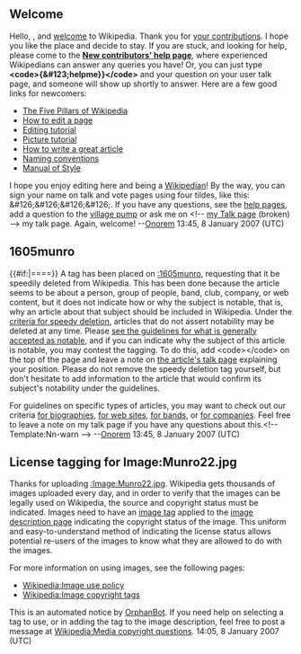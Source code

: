 <article id="8821350" title=User talk:Jandros>
	<talkpage id="8821350" title="User talk:Jandros">
==Welcome==
Hello, '''{{PAGENAME}}''', and [[Wikipedia:Welcome, newcomers|welcome]] to Wikipedia. Thank you for [[Special:Contributions/{{PAGENAME}}|your contributions]]. I hope you like the place and decide to stay. If you are stuck, and looking for help, please come to the '''[[Wikipedia:New contributors' help page|New contributors' help page]]''', where experienced Wikipedians can answer any queries you have! Or, you can just type '''&lt;code&gt;{&amp;#123;helpme}}&lt;/code&gt;''' and your question on your user talk page, and someone will show up shortly to answer. Here are a few good links for newcomers: 
*[[Wikipedia:Five pillars|The Five Pillars of Wikipedia]]
*[[Wikipedia:How to edit a page|How to edit a page]]
*[[Wikipedia:Tutorial|Editing tutorial]]
*[[Wikipedia:Picture tutorial|Picture tutorial]]
*[[Wikipedia:How to write a great article|How to write a great article]]
*[[Wikipedia:Naming conventions|Naming conventions]]
*[[Wikipedia:Manual of Style|Manual of Style]] 
I hope you enjoy editing here and being a [[Wikipedia:Wikipedians|Wikipedian]]! By the way, you can sign your name on talk and vote pages using four tildes, like this: &amp;#126;&amp;#126;&amp;#126;&amp;#126;. If you have any questions, see the [[Wikipedia:Help|help pages]], add a question to the [[Wikipedia:village pump|village pump]] or ask me on &lt;!-- [[{{ns:3}}:{{{1}}}|my Talk page]] (broken) --&gt; my talk page. Again, welcome! --[[User:Onorem|Onorem]] 13:45, 8 January 2007 (UTC)
==1605munro==
{{#if:{{{header|}}}|=={{{header-text|Notability of [[:1605munro]]}}}==}}
A tag has been placed on [[:1605munro]], requesting that it be speedily deleted from Wikipedia. This has been done because the article seems to be about a person, group of people, band, club, company, or web content, but it does not indicate how or why the subject is notable, that is, why an article about that subject should be included in Wikipedia. Under the [[WP:CSD#Articles|criteria for speedy deletion]], articles that do not assert notability may be deleted at any time. Please [[Wikipedia:Notability|see the guidelines for what is generally accepted as notable]], and if you can indicate why the subject of this article is notable, you may contest the tagging. To do this, add &lt;code&gt;{{tl|hangon}}&lt;/code&gt; on the top of the page and leave a note on [[Talk:1605munro|the article's talk page]] explaining your position. Please do not remove the speedy deletion tag yourself, but don't hesitate to add information to the article that would confirm its subject's notability under the guidelines.

For guidelines on specific types of articles, you may want to check out our criteria [[Wikipedia:Notability (people)|for biographies]], [[WP:WEB|for web sites]], [[WP:BAND|for bands]], or [[WP:CORP|for companies]]. Feel free to leave a note on my talk page if you have any questions about this.&lt;!-- Template:Nn-warn --&gt;  --[[User:Onorem|Onorem]] 13:45, 8 January 2007 (UTC)
==License tagging for Image:Munro22.jpg==
Thanks for uploading [[:Image:Munro22.jpg]]. Wikipedia gets thousands of images uploaded every day, and in order to verify that the images can be legally used on Wikipedia, the source and copyright status must be indicated. Images need to have an [[Wikipedia:Image copyright tags|image tag]] applied to the [[Wikipedia:Image description page|image description page]] indicating the copyright status of the image. This uniform and easy-to-understand method of indicating the license status allows potential re-users of the images to know what they are allowed to do with the images.

For more information on using images, see the following pages:
* [[Wikipedia:Image use policy]]
* [[Wikipedia:Image copyright tags]]

This is an automated notice by [[User:OrphanBot|OrphanBot]]. If you need help on selecting a tag to use, or in adding the tag to the image description, feel free to post a message at [[Wikipedia:Media copyright questions]]. 14:05, 8 January 2007 (UTC)
	</talkpage>
</article>